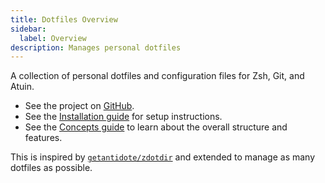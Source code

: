 ```yaml
---
title: Dotfiles Overview
sidebar:
  label: Overview
description: Manages personal dotfiles
---
```

A collection of personal dotfiles and configuration files for Zsh, Git, and Atuin.

- See the project on [GitHub](https://github.com/dfinster/dotfiles).
- See the [Installation guide](/docs/dotfiles/installation) for setup instructions.
- See the [Concepts guide](/docs/dotfiles/concepts) to learn about the overall structure and features.

This is inspired by [`getantidote/zdotdir`](https://github.com/getantidote/zdotdir) and extended to manage as many dotfiles as possible.
